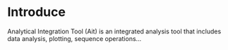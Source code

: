 # Introduce {.unnumbered}

Analytical Integration Tool (Ait) is an integrated analysis tool that includes data analysis, plotting, sequence operations...

```{=openxml}
<w:p><w:r><w:br w:type="page"/></w:r></w:p>
```
